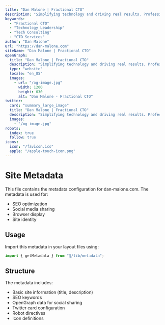 ```yaml
---
title: "Dan Malone | Fractional CTO"
description: "Simplifying technology and driving real results. Professional fractional CTO services helping businesses navigate the tech world without the hassle."
keywords:
  - "Fractional CTO"
  - "Technology Leadership"
  - "Tech Consulting"
  - "CTO Services"
author: "Dan Malone"
url: "https://dan-malone.com"
siteName: "Dan Malone | Fractional CTO"
openGraph:
  title: "Dan Malone | Fractional CTO"
  description: "Simplifying technology and driving real results. Professional fractional CTO services helping businesses navigate the tech world without the hassle."
  type: "website"
  locale: "en_US"
  images:
    - url: "/og-image.jpg"
      width: 1200
      height: 630
      alt: "Dan Malone - Fractional CTO"
twitter:
  card: "summary_large_image"
  title: "Dan Malone | Fractional CTO"
  description: "Simplifying technology and driving real results. Professional fractional CTO services helping businesses navigate the tech world without the hassle."
  images:
    - "/og-image.jpg"
robots:
  index: true
  follow: true
icons:
  icon: "/favicon.ico"
  apple: "/apple-touch-icon.png"
---
```


# Site Metadata

This file contains the metadata configuration for dan-malone.com. The metadata is used for:

- SEO optimization
- Social media sharing
- Browser display
- Site identity

## Usage

Import this metadata in your layout files using:

```typescript
import { getMetadata } from "@/lib/metadata";
```

## Structure

The metadata includes:

- Basic site information (title, description)
- SEO keywords
- OpenGraph data for social sharing
- Twitter card configuration
- Robot directives
- Icon definitions
